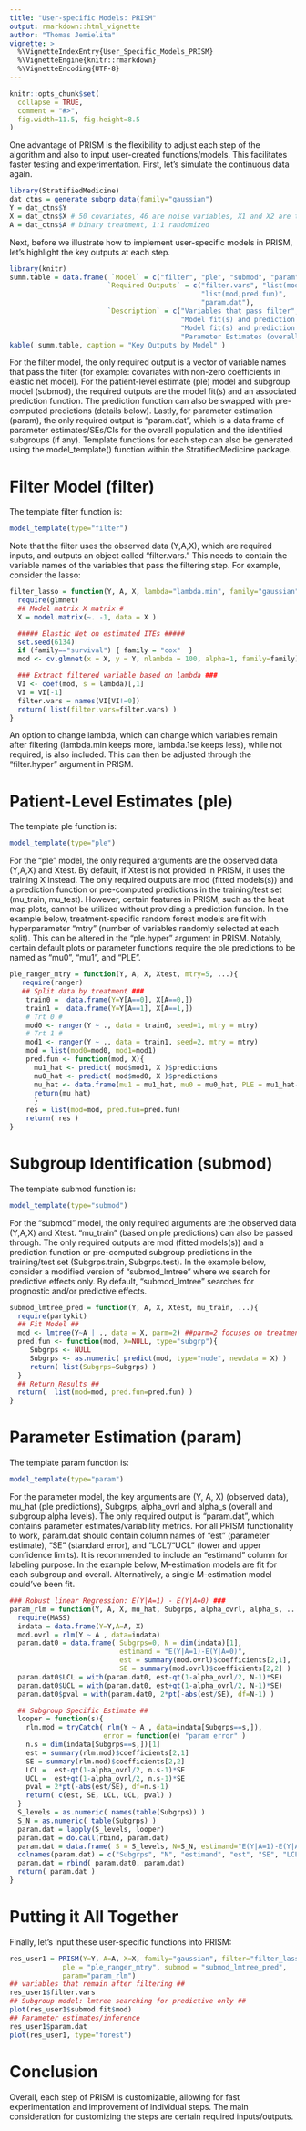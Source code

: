 ---
title: "User-specific Models: PRISM"
output: rmarkdown::html_vignette
author: "Thomas Jemielita"
vignette: >
  %\VignetteIndexEntry{User_Specific_Models_PRISM}
  %\VignetteEngine{knitr::rmarkdown}
  %\VignetteEncoding{UTF-8}
---
  
```{r, include = FALSE}
knitr::opts_chunk$set(
  collapse = TRUE,
  comment = "#>",
  fig.width=11.5, fig.height=8.5 
)
```

One advantage of PRISM is the flexibility to adjust each step of the algorithm and also to input user-created functions/models. This facilitates faster testing and experimentation. First, let's simulate the continuous data again.

```{r sim_ctns0}
library(StratifiedMedicine)
dat_ctns = generate_subgrp_data(family="gaussian")
Y = dat_ctns$Y
X = dat_ctns$X # 50 covariates, 46 are noise variables, X1 and X2 are truly predictive
A = dat_ctns$A # binary treatment, 1:1 randomized 
```

Next, before we illustrate how to implement user-specific models in PRISM, let's highlight the key outputs at each step. 

```{r table_steps, echo=FALSE}
library(knitr)
summ.table = data.frame( `Model` = c("filter", "ple", "submod", "param"),
                        `Required Outputs` = c("filter.vars", "list(mod,pred.fun)",
                                               "list(mod,pred.fun)", 
                                               "param.dat"),
                        `Description` = c("Variables that pass filter",
                                          "Model fit(s) and prediction function",
                                          "Model fit(s) and prediction function",
                                          "Parameter Estimates (overall and subgroups)") )
kable( summ.table, caption = "Key Outputs by Model" )
```

For the filter model, the only required output is a vector of variable names that pass the filter (for example: covariates with non-zero coefficients in elastic net model). For the patient-level estimate (ple) model and subgroup model (submod), the required outputs are the model fit(s) and an associated prediction function. The prediction function can also be swapped with pre-computed predictions (details below). Lastly, for parameter estimation (param), the only required output is "param.dat", which is a data frame of parameter estimates/SEs/CIs for the overall population and the identified subgroups (if any). Template functions for each step can also be generated using the model_template() function within the StratifiedMedicine package.


# Filter Model (filter)
The template filter function is:
```{r user_filter_template}
model_template(type="filter")
```
Note that the filter uses the observed data (Y,A,X), which are required inputs, and outputs an object called "filter.vars." This needs to contain the variable names of the variables that pass the filtering step. For example, consider the lasso:

```{r user_filter}
filter_lasso = function(Y, A, X, lambda="lambda.min", family="gaussian", ...){
  require(glmnet)
  ## Model matrix X matrix #
  X = model.matrix(~. -1, data = X )

  ##### Elastic Net on estimated ITEs #####
  set.seed(6134)
  if (family=="survival") { family = "cox"  }
  mod <- cv.glmnet(x = X, y = Y, nlambda = 100, alpha=1, family=family)

  ### Extract filtered variable based on lambda ###
  VI <- coef(mod, s = lambda)[,1]
  VI = VI[-1]
  filter.vars = names(VI[VI!=0])
  return( list(filter.vars=filter.vars) )
}
```
An option to change lambda, which can change which variables remain after filtering (lambda.min keeps more, lambda.1se keeps less), while not required, is also included. This can then be adjusted through the "filter.hyper" argument in PRISM. 

# Patient-Level Estimates (ple)

The template ple function is:
```{r user_ple_template}
model_template(type="ple")
```
For the "ple" model, the only required arguments are the observed data (Y,A,X) and Xtest. By default, if Xtest is not provided in PRISM, it uses the training X instead. The only required outputs are mod (fitted models(s)) and a prediction function or pre-computed predictions in the training/test set (mu_train, mu_test). However, certain features in PRISM, such as the heat map plots, cannot be utilized without providing a prediction funcion. In the example below, treatment-specific random forest models are fit with hyperparameter "mtry" (number of variables randomly selected at each split). This can be altered in the "ple.hyper" argument in PRISM. Notably, certain default plots or parameter functions require the ple predictions to be named as "mu0", "mu1", and "PLE". 
```{r user_ple}
ple_ranger_mtry = function(Y, A, X, Xtest, mtry=5, ...){
   require(ranger)
   ## Split data by treatment ###
    train0 =  data.frame(Y=Y[A==0], X[A==0,])
    train1 =  data.frame(Y=Y[A==1], X[A==1,])
    # Trt 0 #
    mod0 <- ranger(Y ~ ., data = train0, seed=1, mtry = mtry)
    # Trt 1 #
    mod1 <- ranger(Y ~ ., data = train1, seed=2, mtry = mtry)
    mod = list(mod0=mod0, mod1=mod1)
    pred.fun <- function(mod, X){
      mu1_hat <- predict( mod$mod1, X )$predictions
      mu0_hat <- predict( mod$mod0, X )$predictions
      mu_hat <- data.frame(mu1 = mu1_hat, mu0 = mu0_hat, PLE = mu1_hat-mu0_hat)
      return(mu_hat)
      }
    res = list(mod=mod, pred.fun=pred.fun)
    return( res )
}
```

# Subgroup Identification (submod)

The template submod function is:
```{r user_submod_template}
model_template(type="submod")
```
For the "submod" model, the only required arguments are the observed data (Y,A,X) and Xtest. "mu_train" (based on ple predictions) can also be passed through. The only required outputs are mod (fitted models(s)) and a prediction function or pre-computed subgroup predictions in the training/test set (Subgrps.train, Subgrps.test). In the example below, 
consider a modified version of "submod_lmtree" where we search for predictive effects only. By default, "submod_lmtree" searches for prognostic and/or predictive effects. 
```{r user_submod}
submod_lmtree_pred = function(Y, A, X, Xtest, mu_train, ...){
  require(partykit)
  ## Fit Model ##
  mod <- lmtree(Y~A | ., data = X, parm=2) ##parm=2 focuses on treatment interaction #
  pred.fun <- function(mod, X=NULL, type="subgrp"){
     Subgrps <- NULL
     Subgrps <- as.numeric( predict(mod, type="node", newdata = X) )
     return( list(Subgrps=Subgrps) )
  }
  ## Return Results ##
  return(  list(mod=mod, pred.fun=pred.fun) )
}
```

# Parameter Estimation (param)

The template param function is:
```{r user_param_template}
model_template(type="param")
```
For the parameter model, the key arguments are (Y, A, X) (observed data), mu_hat (ple predictions), Subgrps, alpha_ovrl and alpha_s (overall and subgroup alpha levels). The only required output is "param.dat", which contains parameter estimates/variability metrics. For all PRISM functionality to work, param.dat should contain column names of "est" (parameter estimate), "SE" (standard error), and "LCL"/"UCL" (lower and upper confidence limits). It is recommended to include an "estimand" column for labeling purpose. In the example below, M-estimation models are fit for each subgroup and overall. Alternatively, a single M-estimation model could've been fit. 

```{r user_param}

### Robust linear Regression: E(Y|A=1) - E(Y|A=0) ###
param_rlm = function(Y, A, X, mu_hat, Subgrps, alpha_ovrl, alpha_s, ...){
  require(MASS)
  indata = data.frame(Y=Y,A=A, X)
  mod.ovrl = rlm(Y ~ A , data=indata)
  param.dat0 = data.frame( Subgrps=0, N = dim(indata)[1],
                           estimand = "E(Y|A=1)-E(Y|A=0)",
                           est = summary(mod.ovrl)$coefficients[2,1],
                           SE = summary(mod.ovrl)$coefficients[2,2] )
  param.dat0$LCL = with(param.dat0, est-qt(1-alpha_ovrl/2, N-1)*SE)
  param.dat0$UCL = with(param.dat0, est+qt(1-alpha_ovrl/2, N-1)*SE)
  param.dat0$pval = with(param.dat0, 2*pt(-abs(est/SE), df=N-1) )

  ## Subgroup Specific Estimate ##
  looper = function(s){
    rlm.mod = tryCatch( rlm(Y ~ A , data=indata[Subgrps==s,]),
                       error = function(e) "param error" )
    n.s = dim(indata[Subgrps==s,])[1]
    est = summary(rlm.mod)$coefficients[2,1]
    SE = summary(rlm.mod)$coefficients[2,2]
    LCL =  est-qt(1-alpha_ovrl/2, n.s-1)*SE
    UCL =  est+qt(1-alpha_ovrl/2, n.s-1)*SE
    pval = 2*pt(-abs(est/SE), df=n.s-1)
    return( c(est, SE, LCL, UCL, pval) )
  }
  S_levels = as.numeric( names(table(Subgrps)) )
  S_N = as.numeric( table(Subgrps) )
  param.dat = lapply(S_levels, looper)
  param.dat = do.call(rbind, param.dat)
  param.dat = data.frame( S = S_levels, N=S_N, estimand="E(Y|A=1)-E(Y|A=0)", param.dat)
  colnames(param.dat) = c("Subgrps", "N", "estimand", "est", "SE", "LCL", "UCL", "pval")
  param.dat = rbind( param.dat0, param.dat)
  return( param.dat )
}

```

# Putting it All Together

Finally, let's input these user-specific functions into PRISM:
```{r user_prism, warnings=FALSE, message=FALSE}

res_user1 = PRISM(Y=Y, A=A, X=X, family="gaussian", filter="filter_lasso", 
             ple = "ple_ranger_mtry", submod = "submod_lmtree_pred",
             param="param_rlm")
## variables that remain after filtering ##
res_user1$filter.vars
## Subgroup model: lmtree searching for predictive only ##
plot(res_user1$submod.fit$mod)
## Parameter estimates/inference
res_user1$param.dat
plot(res_user1, type="forest")

```

# Conclusion

Overall, each step of PRISM is customizable, allowing for fast experimentation and improvement of individual steps. The main consideration for customizing the steps are certain required inputs/outputs.

